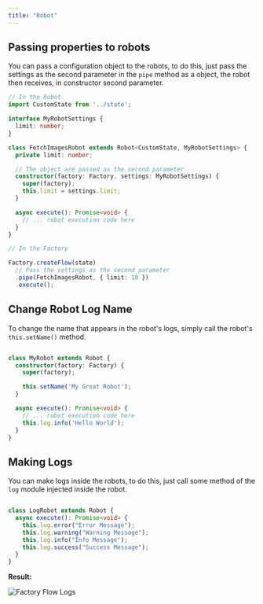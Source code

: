 ```yaml
---
title: "Robot"
---
```


## Passing properties to robots

You can pass a configuration object to the robots, to do this, just pass the settings as the second parameter in the `pipe` method as a object, the robot then receives, in constructor second parameter.

```ts
// In the Robot
import CustomState from '../state';

interface MyRobotSettings {
  limit: number;
}

class FetchImagesRobot extends Robot<CustomState, MyRobotSettings> {
  private limit: number;

  // The object are passed as the second parameter
  constructor(factory: Factory, settings: MyRobotSettings) {
    super(factory);
    this.limit = settings.limit;
  }

  async execute(): Promise<void> {
    // ... robot execution code here
  }
}

// In the Factory

Factory.createFlow(state)
  // Pass the settings as the second parameter
  .pipe(FetchImagesRobot, { limit: 10 })
  .execute();

```

## Change Robot Log Name

To change the name that appears in the robot's logs, simply call the robot's `this.setName()` method.

```ts

class MyRobot extends Robot {
  constructor(factory: Factory) {
    super(factory);

    this.setName('My Great Robot');
  }

  async execute(): Promise<void> {
    // ... robot execution code here
    this.log.info('Hello World');
  }
}

```

## Making Logs


You can make logs inside the robots, to do this, just call some method of the `log` module injected inside the robot.

```ts

class LogRobot extends Robot {
  async execute(): Promise<void> {
    this.log.error("Error Message");
    this.log.warning("Warning Message");
    this.log.info("Info Message");
    this.log.success("Success Message");
  }
}

```

<b>Result:</b>

<div className="center-image">
  <Image 
    src="/assets/docs/console-2.png" 
    width={392}
    height={214}
    quality={90}
    alt="Factory Flow Logs"
  />
</div>
